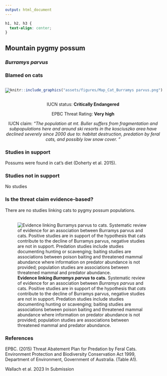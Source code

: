 ```yaml
---
output: html_document
---
```

```css
h1, h2, h3 {
  text-align: center;
}
```

## **Mountain pygmy possum**
### *Burramys parvus*
### Blamed on cats

:::: {style="display: flex;"}

[![](assets/photos/Burramys parvus.png)](https://www.inaturalist.org/photos/109581343?size=original)

::: {}

:::

::: {}
  ```r
  knitr::include_graphics("assets/figures/Map_Cat_Burramys parvus.png")
  ```
:::

::::
<center>
IUCN status: **Critically Endangered**

EPBC Threat Rating: **Very high**

IUCN claim: *"The population at mt. Buller suffers from fragmentation and subpopulations here and around ski resorts in the kosciuszko area have declined severely since 2000 due to: habitat destruction, predation by feral cats, and possibly low snow cover. "*

</center>

### Studies in support

Possums were found in cat’s diet (Doherty et al. 2015).

### Studies not in support

No studies

### Is the threat claim evidence-based?

There are no studies linking cats to pygmy possum populations.
<br>
<br>

![**Evidence linking *Burramys parvus* to cats.** Systematic review of evidence for an association between *Burramys parvus* and cats. Positive studies are in support of the hypothesis that *cats* contribute to the decline of Burramys parvus, negative studies are not in support. Predation studies include studies documenting hunting or scavenging; baiting studies are associations between poison baiting and threatened mammal abundance where information on predator abundance is not provided; population studies are associations between threatened mammal and predator abundance.](assets/figures/Main_Evidence_Cat_Burramys parvus.png)

### References



EPBC. (2015) Threat Abatement Plan for Predation by Feral Cats. Environment Protection and Biodiversity Conservation Act 1999, Department of Environment, Government of Australia. (Table A1).

Wallach et al. 2023 In Submission

